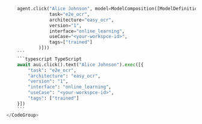 
<CodeGroup>

```python Python
    agent.click("Alice Johnson", model=ModelComposition([ModelDefinition(
                task="e2e_ocr",
                architecture="easy_ocr",
                version="1",
                interface="online_learning",
                useCase="<your-workspce-id>",
                tags=["trained"]
            )]))
    ```
    ```typescript TypeScript
    await aui.click().text("Alice Johnson").exec([{
        "task": "e2e_ocr",
        "architecture": "easy_ocr",
        "version": "1",
        "interface": "online_learning",
        "useCase": "<your-workspce-id>",
        "tags": ["trained"]
    }])
    ```        
</CodeGroup>